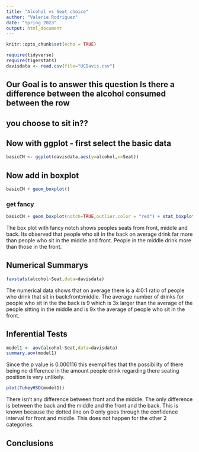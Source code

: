 ```yaml
---
title: "Alcohol vs Seat choice"
author: "Valerie Rodriguez"
date: "Spring 2023"
output: html_document
---
```


```r
knitr::opts_chunk$set(echo = TRUE)
```

```r
require(tidyverse)
require(tigerstats)
davisdata <- read.csv(file="UCDavis.csv")
```
## Our Goal is to answer this question Is there a difference between the alcohol consumed between the row
## you choose to sit in??

## Now with ggplot - first select the basic data

```r
basicCN <- ggplot(davisdata,aes(y=alcohol,x=Seat))
```
## Now add in boxplot

```r
basicCN + geom_boxplot()
```
  
  
### get fancy  

```r
basicCN + geom_boxplot(notch=TRUE,outlier.color = "red") + stat_boxplot(geom ='errorbar') + labs(title="Fancy notch boxplot \n with 2 lines")
```

The box plot with fancy notch shows peoples seats from front, middle and back. Its observed that people who sit in the back on average drink far more than people who sit in the middle and front. People in the middle drink more than those in the front.  


## Numerical Summarys 

```r
favstats(alcohol~Seat,data=davisdata)
```

The numerical data shows that on average there is a 4:0:1 ratio of people who drink that sit in back:front:middle. The average number of drinks for people who sit in the the back is 9 which is 3x larger than the average of the people sitting in the middle and is 9x the average of people who sit in the front.


## Inferential Tests

```r
model1 <- aov(alcohol~Seat,data=davisdata)
summary.aov(model1)
```

Since the p value is 0.000116 this exemplifies that the possibility of there being no difference in the amount people drink regarding there seating position is very unlikely.


```r
plot(TukeyHSD(model1))
```

There isn't any difference between front and the middle. The only difference is between the back and the middle and the front and the back. This is known because the dotted line on 0 only goes through the confidence interval for front and middle. This does not happen for the other 2 categories.

## Conclusions


